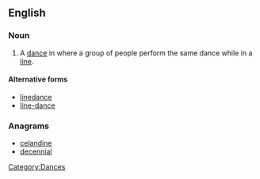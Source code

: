==English==
{{wikipedia}}

===Noun===
{{en-noun|sg=[[line]] [[dance]]}}

# A [[dance]] in where a group of people perform the same dance while in a [[line]].

====Alternative forms====
* [[linedance]]
* [[line-dance]]

===Anagrams===
* [[celandine#English|celandine]]
* [[decennial#English|decennial]]

[[Category:Dances]]